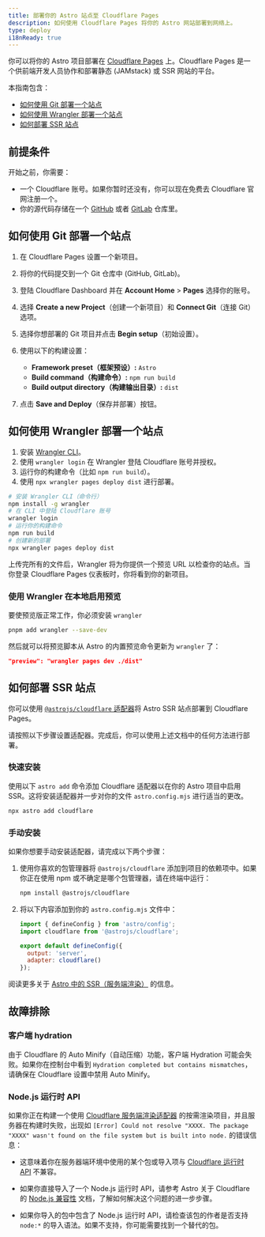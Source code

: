 ```yaml
---
title: 部署你的 Astro 站点至 Cloudflare Pages
description: 如何使用 Cloudflare Pages 将你的 Astro 网站部署到网络上。
type: deploy
i18nReady: true
---
```


你可以将你的 Astro 项目部署在 [Cloudflare Pages](https://pages.cloudflare.com/) 上。Cloudflare Pages 是一个供前端开发人员协作和部署静态 (JAMstack) 或 SSR 网站的平台。

本指南包含：

- [如何使用 Git 部署一个站点](#如何使用-git-部署一个站点)
- [如何使用 Wrangler 部署一个站点](#如何使用-wrangler-部署一个站点)
- [如何部署 SSR 站点](#如何部署-ssr-站点)

## 前提条件

开始之前，你需要：

- 一个 Cloudflare 账号。如果你暂时还没有，你可以现在免费去 Cloudflare 官网注册一个。
- 你的源代码存储在一个 [GitHub](https://github.com/) 或者 [GitLab](https://about.gitlab.com/) 仓库里。

## 如何使用 Git 部署一个站点

1. 在 Cloudflare Pages 设置一个新项目。
2. 将你的代码提交到一个 Git 仓库中 (GitHub, GitLab)。
3. 登陆 Cloudflare Dashboard 并在 **Account Home** > **Pages** 选择你的账号。
4. 选择 **Create a new Project**（创建一个新项目）和 **Connect Git**（连接 Git）选项。
5. 选择你想部署的 Git 项目并点击 **Begin setup**（初始设置）。
6. 使用以下的构建设置：

    - **Framework preset（框架预设）:** `Astro`
    - **Build command（构建命令）:** `npm run build`
    - **Build output directory（构建输出目录）:** `dist`

7. 点击 **Save and Deploy**（保存并部署）按钮。

## 如何使用 Wrangler 部署一个站点

1. 安装 [Wrangler CLI](https://developers.cloudflare.com/workers/wrangler/get-started/)。
2. 使用 `wrangler login` 在 Wrangler 登陆 Cloudflare 账号并授权。
3. 运行你的构建命令（比如 `npm run build`）。
4. 使用 `npx wrangler pages deploy dist` 进行部署。

```bash
# 安装 Wrangler CLI（命令行）
npm install -g wrangler
# 在 CLI 中登陆 Cloudflare 账号
wrangler login
# 运行你的构建命令
npm run build
# 创建新的部署
npx wrangler pages deploy dist
```

上传完所有的文件后，Wrangler 将为你提供一个预览 URL 以检查你的站点。当你登录 Cloudflare Pages 仪表板时，你将看到你的新项目。

### 使用 Wrangler 在本地启用预览

要使预览版正常工作，你必须安装 `wrangler`

```bash
pnpm add wrangler --save-dev
```

然后就可以将预览脚本从 Astro 的内置预览命令更新为 `wrangler` 了：

```json title="package.json"
"preview": "wrangler pages dev ./dist"
```

## 如何部署 SSR 站点

你可以使用 [`@astrojs/cloudflare` 适配器](/zh-cn/guides/integrations-guide/cloudflare/)将 Astro SSR 站点部署到 Cloudflare Pages。

请按照以下步骤设置适配器。完成后，你可以使用上述文档中的任何方法进行部署。

### 快速安装

使用以下 `astro add` 命令添加 Cloudflare 适配器以在你的 Astro 项目中启用 SSR。这将安装适配器并一步对你的文件 `astro.config.mjs` 进行适当的更改。

```bash
npx astro add cloudflare
```

### 手动安装

如果你想要手动安装适配器，请完成以下两个步骤：

1. 使用你喜欢的包管理器将 `@astrojs/cloudflare` 添加到项目的依赖项中。如果你正在使用 npm 或不确定是哪个包管理器，请在终端中运行：

    ```bash
    npm install @astrojs/cloudflare
    ```

2. 将以下内容添加到你的 `astro.config.mjs` 文件中：

    ```js title="astro.config.mjs" ins={2, 5-6}
    import { defineConfig } from 'astro/config';
    import cloudflare from '@astrojs/cloudflare';

    export default defineConfig({
      output: 'server',
      adapter: cloudflare()
    });
    ```

<ReadMore>阅读更多关于 [Astro 中的 SSR（服务端渲染）](/zh-cn/guides/server-side-rendering/) 的信息。</ReadMore>

## 故障排除

### 客户端 hydration

由于 Cloudflare 的 Auto Minify（自动压缩）功能，客户端 Hydration 可能会失败。如果你在控制台中看到 `Hydration completed but contains mismatches`，请确保在 Cloudflare 设置中禁用 Auto Minify。

### Node.js 运行时 API

如果你正在构建一个使用 [Cloudflare 服务端渲染适配器](/zh-cn/guides/integrations-guide/cloudflare/) 的按需渲染项目，并且服务器在构建时失败，出现如 `[Error] Could not resolve "XXXX. The package "XXXX" wasn't found on the file system but is built into node.` 的错误信息：

- 这意味着你在服务器端环境中使用的某个包或导入项与 [Cloudflare 运行时 API](https://developers.cloudflare.com/workers/runtime-apis/nodejs/) 不兼容。

- 如果你直接导入了一个 Node.js 运行时 API，请参考 Astro 关于 Cloudflare 的 [Node.js 兼容性](/zh-cn/guides/integrations-guide/cloudflare/#nodejs-兼容性) 文档，了解如何解决这个问题的进一步步骤。

- 如果你导入的包中包含了 Node.js 运行时 API，请检查该包的作者是否支持 `node:*` 的导入语法。如果不支持，你可能需要找到一个替代的包。
